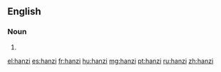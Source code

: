 {{also|Hanzi}}
==English==

===Noun===
{{en-noun|hanzi}}

# {{alternative case form of|Hanzi}}

[[el:hanzi]]
[[es:hanzi]]
[[fr:hanzi]]
[[hu:hanzi]]
[[mg:hanzi]]
[[pt:hanzi]]
[[ru:hanzi]]
[[zh:hanzi]]